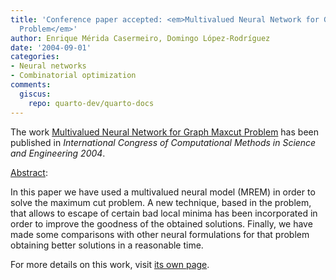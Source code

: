 ```yaml
---
title: 'Conference paper accepted: <em>Multivalued Neural Network for Graph Maxcut
  Problem</em>'
author: Enrique Mérida Casermeiro, Domingo López-Rodríguez
date: '2004-09-01'
categories:
- Neural networks
- Combinatorial optimization
comments:
  giscus:
    repo: quarto-dev/quarto-docs
---
```


The work <u>Multivalued Neural Network for Graph Maxcut Problem</u> has been published in <em><em>International Congress of Computational Methods in Science and Engineering</em> 2004</em>.

<u>Abstract</u>:



In this paper we have used a multivalued neural model (MREM) in order to solve the maximum cut problem. A new technique, based in the problem, that allows to escape of certain bad local minima has been incorporated in order to improve the goodness of the obtained solutions. Finally, we have made some comparisons with other neural formulations for that problem obtaining better solutions in a reasonable time.




For more details on this work, visit <a href='/publications/conferences/2004-iccmse2'>its own page</a>.
